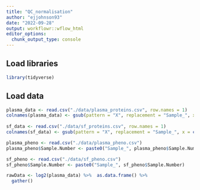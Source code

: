 ```yaml
---
title: "QC_normalisation"
author: "ejjohnson93"
date: "2022-09-28"
output: workflowr::wflow_html
editor_options:
  chunk_output_type: console
---
```


## Load libraries

```r

library(tidyverse)

```


## Load data

```r

plasma_data <- read.csv("./data/plasma_proteins.csv", row.names = 1) 
colnames(plasma_data) <- gsub(pattern = "X", replacement = "Sample_", x = colnames(plasma_data))
  
sf_data <- read.csv("./data/sf_proteins.csv", row.names = 1)
colnames(sf_data) <- gsub(pattern = "X", replacement = "Sample_", x = colnames(sf_data))

plasma_pheno <- read.csv("./data/plasma_pheno.csv")
plasma_pheno$Sample.Number <- paste0("Sample_", plasma_pheno$Sample.Number)

sf_pheno <- read.csv("./data/sf_pheno.csv")
sf_pheno$Sample.Number <- paste0("Sample_", sf_pheno$Sample.Number)

```

```r

rawData <- log2(plasma_data) %>%  as.data.frame() %>%
  gather() 

```

